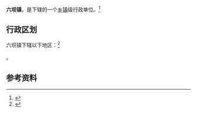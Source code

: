 {{中国乡级行政区|62/07/22/102/000}}

'''六坝镇'''，是{{PRC admin/fullname|62/07/22/102/000|3}}下辖的一个[[乡镇|乡镇]]级行政单位。<ref>{{PRC admin/ref sgc|{{PRC admin/parent|62/07/22/102/000}}}}</ref>

== 行政区划 ==

六坝镇下辖以下地区：<ref>{{PRC admin/ref sgc|62/07/22/102/000}}</ref>

{{PRC admin/children|62/07/22/102/000}}。

== 参考资料 ==

{{reflist}}

{{行政区划小作品}}
{{PRC admin/navcat|62/07/22/102/000}}